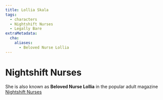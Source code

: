 ```yaml
---
title: Lollia Skala
tags:
  - characters
  - Nightshift Nurses
  - Legally Bare
extraMetadata:
  cha:
    aliases:
      - Beloved Nurse Lollia
---
```


<Stub />

# Nightshift Nurses

She is also known as **Beloved Nurse Lollia** in the popular adult magazine
[Nightshift Nurses](/organizations/nightshift-nurses/)
